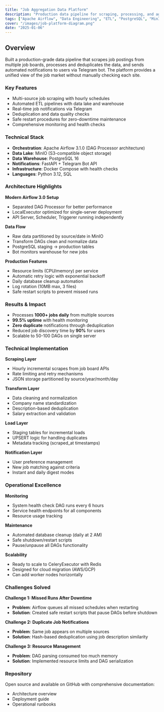 ```yaml
---
title: "Job Aggregation Data Platform"
description: "Production data pipeline for scraping, processing, and aggregating job listings with automated notifications via Telegram bot."
tags: ["Apache Airflow", "Data Engineering", "ETL", "PostgreSQL", "MinIO", "Docker"]
cover: "/images/job-platform-diagram.png"
date: "2025-01-06"
---
```


## Overview

Built a production-grade data pipeline that scrapes job postings from multiple job boards, processes and deduplicates the data, and sends automated notifications to users via Telegram bot. The platform provides a unified view of the job market without manually checking each site.

### Key Features

- Multi-source job scraping with hourly schedules
- Automated ETL pipelines with data lake and warehouse
- Real-time job notifications via Telegram
- Deduplication and data quality checks
- Safe restart procedures for zero-downtime maintenance
- Comprehensive monitoring and health checks

### Technical Stack

- **Orchestration**: Apache Airflow 3.1.0 (DAG Processor architecture)
- **Data Lake**: MinIO (S3-compatible object storage)
- **Data Warehouse**: PostgreSQL 16
- **Notifications**: FastAPI + Telegram Bot API
- **Infrastructure**: Docker Compose with health checks
- **Languages**: Python 3.12, SQL

### Architecture Highlights

**Modern Airflow 3.0 Setup**
- Separated DAG Processor for better performance
- LocalExecutor optimized for single-server deployment
- API Server, Scheduler, Triggerer running independently

**Data Flow**
- Raw data partitioned by source/date in MinIO
- Transform DAGs clean and normalize data
- PostgreSQL staging → production tables
- Bot monitors warehouse for new jobs

**Production Features**
- Resource limits (CPU/memory) per service
- Automatic retry logic with exponential backoff
- Daily database cleanup automation
- Log rotation (10MB max, 3 files)
- Safe restart scripts to prevent missed runs

### Results & Impact

- Processes **1000+ jobs daily** from multiple sources
- **99.5% uptime** with health monitoring
- **Zero duplicate** notifications through deduplication
- Reduced job discovery time by **90%** for users
- Scalable to 50-100 DAGs on single server

### Technical Implementation

**Scraping Layer**
- Hourly incremental scrapes from job board APIs
- Rate limiting and retry mechanisms
- JSON storage partitioned by source/year/month/day

**Transform Layer**
- Data cleaning and normalization
- Company name standardization
- Description-based deduplication
- Salary extraction and validation

**Load Layer**
- Staging tables for incremental loads
- UPSERT logic for handling duplicates
- Metadata tracking (scraped_at timestamps)

**Notification Layer**
- User preference management
- New job matching against criteria
- Instant and daily digest modes

### Operational Excellence

**Monitoring**
- System health check DAG runs every 6 hours
- Service health endpoints for all components
- Resource usage tracking

**Maintenance**
- Automated database cleanup (daily at 2 AM)
- Safe shutdown/restart scripts
- Pause/unpause all DAGs functionality

**Scalability**
- Ready to scale to CeleryExecutor with Redis
- Designed for cloud migration (AWS/GCP)
- Can add worker nodes horizontally

### Challenges Solved

**Challenge 1: Missed Runs After Downtime**
- **Problem**: Airflow queues all missed schedules when restarting
- **Solution**: Created safe restart scripts that pause DAGs before shutdown

**Challenge 2: Duplicate Job Notifications**
- **Problem**: Same job appears on multiple sources
- **Solution**: Hash-based deduplication using job description similarity

**Challenge 3: Resource Management**
- **Problem**: DAG parsing consumed too much memory
- **Solution**: Implemented resource limits and DAG serialization

### Repository

Open source and available on GitHub with comprehensive documentation:
- Architecture overview
- Deployment guide
- Operational runbooks
